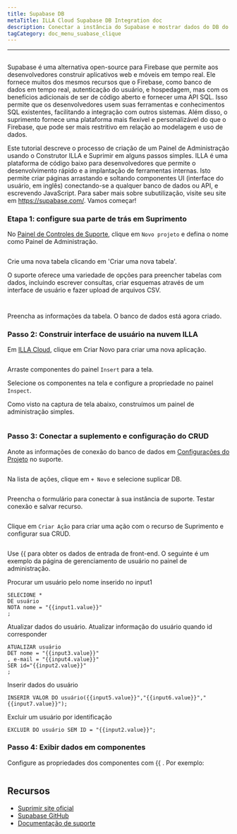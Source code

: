```yaml
---
title: Supabase DB
metaTitle: ILLA Cloud Supabase DB Integration doc
description: Conectar a instância do Supabase e mostrar dados do DB do Supabase em componentes
tagCategory: doc_menu_suabase_clique
---
```


* * *

## <Heading hidden>Supabase DB</Heading>

Supabase é uma alternativa open-source para Firebase que permite aos desenvolvedores construir aplicativos web e móveis em tempo real. Ele fornece muitos dos mesmos recursos que o Firebase, como banco de dados em tempo real, autenticação do usuário, e hospedagem, mas com os benefícios adicionais de ser de código aberto e fornecer uma API SQL. Isso permite que os desenvolvedores usem suas ferramentas e conhecimentos SQL existentes, facilitando a integração com outros sistemas. Além disso, o suprimento fornece uma plataforma mais flexível e personalizável do que o Firebase, que pode ser mais restritivo em relação ao modelagem e uso de dados.

Este tutorial descreve o processo de criação de um Painel de Administração usando o Construtor ILLA e Suprimir em alguns passos simples. ILLA é uma plataforma de código baixo para desenvolvedores que permite o desenvolvimento rápido e a implantação de ferramentas internas. Isto permite criar páginas arrastando e soltando componentes UI (interface do usuário, em inglês) conectando-se a qualquer banco de dados ou API, e escrevendo JavaScript. Para saber mais sobre subutilização, visite seu site em <https://supabase.com/>. Vamos começar!

### Etapa 1: configure sua parte de trás em Suprimento

No [Painel de Controles de Suporte](https://app.supabase.com/projects), clique em `Novo projeto` e defina o nome como Painel de Administração.

<img
  src='https://cdn.illacloud.com/official-website/img/docs/assemble/supabase1.png'
  alt=""
/>

Crie uma nova tabela clicando em 'Criar uma nova tabela'.

O suporte oferece uma variedade de opções para preencher tabelas com dados, incluindo escrever consultas, criar esquemas através de um interface de usuário e fazer upload de arquivos CSV.

<img
  src='https://cdn.illacloud.com/official-website/img/docs/assemble/supabase2.png'
  alt=""
/>

<img
  src='https://cdn.illacloud.com/official-website/img/docs/assemble/supabase3.png'
  alt=""
/>

Preencha as informações da tabela. O banco de dados está agora criado.

### Passo 2: Construir interface de usuário na nuvem ILLA

Em [ILLA Cloud](https://cloud.illacloud.com), clique em Criar Novo para criar uma nova aplicação.

<img
  src='https://cdn.illacloud.com/official-website/img/docs/assemble/supabase4.png'
  alt=""
/>

Arraste componentes do painel `Insert` para a tela.

Selecione os componentes na tela e configure a propriedade no painel `Inspect`.

Como visto na captura de tela abaixo, construímos um painel de administração simples.

<img
  src='https://cdn.illacloud.com/official-website/img/docs/assemble/supabase5.png'
  alt=""
/>

### Passo 3: Conectar a suplemento e configuração do CRUD

Anote as informações de conexão do banco de dados em [Configurações do Projeto](https://app.supabase.com/project/hdcfnsxpwwgboqomdrhp/settings/database) no suporte.

<img
  src='https://cdn.illacloud.com/official-website/img/docs/assemble/supabase6.png'
  alt=""
/>

Na lista de ações, clique em `+ Novo` e selecione suplicar DB.

<img
  src='https://cdn.illacloud.com/official-website/img/docs/assemble/supabase7.png'
  alt=""
/>

Preencha o formulário para conectar à sua instância de suporte. Testar conexão e salvar recurso.

<img
  src='https://cdn.illacloud.com/official-website/img/docs/assemble/supabase8.png'
  alt=""
/>

Clique em `Criar Ação` para criar uma ação com o recurso de Suprimento e configurar sua CRUD.

<img
  src='https://cdn.illacloud.com/official-website/img/docs/assemble/supabase9.png'
  alt=""
/>

Use {{ para obter os dados de entrada de front-end. O seguinte é um exemplo da página de gerenciamento de usuário no painel de administração.

Procurar um usuário pelo nome inserido no input1

```
SELECIONE *
DE usuário
NOTA nome = "{{input1.value}}"
;
```

Atualizar dados do usuário. Atualizar informação do usuário quando id corresponder

```
ATUALIZAR usuário
DET nome = "{{input3.value}}"
, e-mail = "{{input4.value}}"
SER id="{{input2.value}}"
;
```

Inserir dados do usuário

```
INSERIR VALOR DO usuário({{input5.value}}","{{input6.value}}","{{input7.value}}");
```

Excluir um usuário por identificação

```
EXCLUIR DO usuário SEM ID = "{{input2.value}}";
```

### Passo 4: Exibir dados em componentes

Configure as propriedades dos componentes com {{ . Por exemplo:

<img
  src='https://cdn.illacloud.com/official-website/img/docs/assemble/supabase10.png'
  alt=""
/>

## Recursos

-   [Suprimir site oficial](https://supabase.com/)
-   [Supabase GitHub](https://github.com/supabase/supabase)
-   [Documentação de suporte](https://supabase.com/docs)
